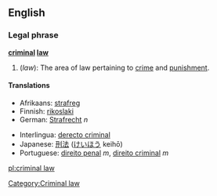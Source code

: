 ==English==
===Legal phrase===
{{wikipedia}}
'''[[criminal]] [[law]]'''

# (''law''): The area of law pertaining to [[crime]] and [[punishment]].

==== Translations ====
{{top}}
*Afrikaans: [[strafreg]]
*Finnish: [[rikoslaki]]
* German: [[Strafrecht]] ''n''
{{mid}}
* Interlingua: [[derecto criminal]]
* Japanese: [[刑法]] ([[けいほう]] keihō)
* Portuguese: [[direito penal]] ''m'', [[direito criminal]] ''m''
{{bottom}}

[[Category:Criminal law]]

[[pl:criminal law]]